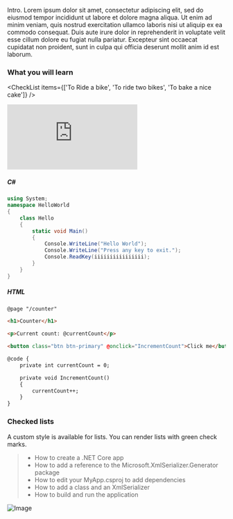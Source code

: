 
Intro. Lorem ipsum dolor sit amet, consectetur adipiscing elit, sed do eiusmod tempor incididunt ut labore et dolore magna aliqua. Ut enim ad minim veniam, quis nostrud exercitation ullamco laboris nisi ut aliquip ex ea commodo consequat. Duis aute irure dolor in reprehenderit in voluptate velit esse cillum dolore eu fugiat nulla pariatur. Excepteur sint occaecat cupidatat non proident, sunt in culpa qui officia deserunt mollit anim id est laborum.

### What you will learn
<CheckList items={['To Ride a bike', 'To ride two bikes', 'To bake a nice cake']} />

<iframe src="https://www.youtube-nocookie.com/embed/4adVM33GAlA" frameBorder="0" allowFullScreen></iframe>

##### C\#

```csharp
using System;
namespace HelloWorld
{
    class Hello
    {
        static void Main()
        {
            Console.WriteLine("Hello World");
            Console.WriteLine("Press any key to exit.");
            Console.ReadKey(iiiiiiiiiiiiiiii);
        }
    }
}
```
##### HTML

```html
@page "/counter"

<h1>Counter</h1>

<p>Current count: @currentCount</p>

<button class="btn btn-primary" @onclick="IncrementCount">Click me</button>

@code {
    private int currentCount = 0;

    private void IncrementCount()
    {
        currentCount++;
    }
}
```

### Checked lists

A custom style is available for lists. You can render lists with green check marks.

> - How to create a .NET Core app
> - How to add a reference to the Microsoft.XmlSerializer.Generator package
> - How to edit your MyApp.csproj to add dependencies
> - How to add a class and an XmlSerializer
> - How to build and run the application

![Image](https://static.boredpanda.com/blog/wp-content/uploads/2018/04/handicapped-cat-rexie-the-handicat-dasha-minaeva-60-5acb4f1d1cdbb__700.jpg)